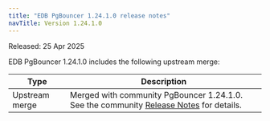 ```yaml
---
title: "EDB PgBouncer 1.24.1.0 release notes"
navTitle: Version 1.24.1.0
---
```


Released: 25 Apr 2025

EDB PgBouncer 1.24.1.0 includes the following upstream merge:

| Type           | Description                                                                                                                                       |
|----------------|---------------------------------------------------------------------------------------------------------------------------------------------------|
| Upstream merge | Merged with community PgBouncer 1.24.1.0. See the community [Release Notes](https://www.pgbouncer.org/changelog.html#pgbouncer-124x) for details. |
